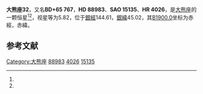 {{Starbox begin
| name = 大熊座32
}}
{{Starbox observe
| epoch = [[J2000.0|J2000.0]]
| constell = [[大熊座|大熊座]]<ref name=SIMBAD>{{cite web
 | url=http://simbad.u-strasbg.fr/simbad/sim-id?Ident=HR+4026
 | title=Pulsating variable Star
 | publisher=Centre de Données astronomiques de Strasbourg
 | work=SIMBAD
 | accessdate=2012-07-13
 | archive-date=2019-08-13
 | archive-url=https://web.archive.org/web/20190813052542/http://simbad.u-strasbg.fr/simbad/sim-id?Ident=HR+4026
 }}</ref><ref name=DATA>{{cite web
 | url=http://vizier.u-strasbg.fr/viz-bin/VizieR-5?-out.add=.&-source=5050&-corr=PK=HR&-out.max=9999&HR=4026
 | title=VizieR Detailed Page
 | accessdate=2012-07-13
 | archive-date=2016-03-05
 | archive-url=https://web.archive.org/web/20160305004231/http://vizier.u-strasbg.fr/viz-bin/VizieR-5?-out.add=.&-source=5050&-corr=PK=HR&-out.max=9999&HR=4026
 | dead-url=no
 }}</ref>
| 星官 = 
| ra = {{RA|10|18|2}}<ref name=SIMBAD /><ref name=DATA />
| dec = {{DEC|+65|6|30}}<ref name=SIMBAD /><ref name=DATA />
| appmag_v = 5.82<ref name=SIMBAD /><ref name=DATA />
}}
{{Starbox character
| class = A8III<ref name=SIMBAD /><ref name=DATA />
| b-v = 0.12<ref name=SIMBAD /><ref name=DATA />
| u-b = 0.1<ref name=SIMBAD /><ref name=DATA />
| r-i = <ref name=SIMBAD /><ref name=DATA />
| variable = 
}}
{{Starbox astrometry
| radial_v = 0.1
| prop_mo_ra = -7
| parallax = 
| p_error = 
}}
{{Starbox catalog
| names =BD+65 767，[[SAO星表|SAO]] 15135，[[HD星表|HD]] 88983，[[HR星表|HR]] 4026}}
{{Starbox reference |Simbad=HR+4026}}
{{Starbox end}}

'''大熊座32'''，又名'''BD+65 767'''，'''HD 88983'''、'''SAO 15135'''、'''HR 4026'''，是[[大熊座|大熊座]]的一颗恒星<ref name=SIMBAD /><ref name=DATA />，视星等为5.82，位于[[銀道座標系|銀經]]144.61，[[銀道座標系|銀緯]]45.02，其[[B1900.0|B1900.0]]坐标为赤經{{RA|10|10|46.5}}，赤緯{{DEC|+65|45.02|26}}。

== 参考文献 ==
{{reflist}}

{{star-stub}}

{{大熊座恒星}}
[[Category:大熊座|Category:大熊座]]
[[Category:HD和HDE天體|88983]]
[[Category:HR天體|4026]]
[[Category:SAO天體|15135]]